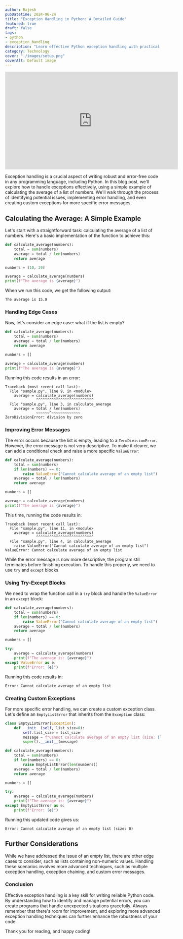 ```yaml
---
author: Rajesh
pubDatetime: 2024-06-24
title: "Exception Handling in Python: A Detailed Guide"
featured: true
draft: false
tags:
- python
- exception_handling
description: "Learn effective Python exception handling with practical examples, including custom error classes and try-except blocks for robust error management."
category: Technology
cover: "./images/setup.png"
coverAlt: Default image
---
```


<iframe width="560" height="315" src="https://www.youtube.com/embed/zYW3f9kMwbA?si=2Mgh3I9eqL10qOmf" title="YouTube video player" frameborder="0"  allowfullscreen></iframe>

Exception handling is a crucial aspect of writing robust and error-free code in any programming language, including Python. In this blog post, we'll explore how to handle exceptions effectively, using a simple example of calculating the average of a list of numbers. We'll walk through the process of identifying potential issues, implementing error handling, and even creating custom exceptions for more specific error messages.

## Calculating the Average: A Simple Example

Let's start with a straightforward task: calculating the average of a list of numbers. Here's a basic implementation of the function to achieve this:

```python
def calculate_average(numbers):
    total = sum(numbers)
    average = total / len(numbers)
    return average

numbers = [10, 20]

average = calculate_average(numbers)
print(f"The average is {average}")
```

When we run this code, we get the following output:

```plaintext
The average is 15.0
```

### Handling Edge Cases

Now, let's consider an edge case: what if the list is empty?

```python
def calculate_average(numbers):
    total = sum(numbers)
    average = total / len(numbers)
    return average

numbers = []

average = calculate_average(numbers)
print(f"The average is {average}")
```

Running this code results in an error:

```plaintext
Traceback (most recent call last):
  File "sample.py", line 9, in <module>
    average = calculate_average(numbers)
              ^^^^^^^^^^^^^^^^^^^^^^^^^^
  File "sample.py", line 3, in calculate_average
    average = total / len(numbers)
              ~~~~~~^~~~~~~~~~~~~~
ZeroDivisionError: division by zero
```

### Improving Error Messages

The error occurs because the list is empty, leading to a `ZeroDivisionError`. However, the error message is not very descriptive. To make it clearer, we can add a conditional check and raise a more specific `ValueError`:

```python
def calculate_average(numbers):
    total = sum(numbers)
    if len(numbers) == 0:
        raise ValueError("Cannot calculate average of an empty list")
    average = total / len(numbers)
    return average

numbers = []

average = calculate_average(numbers)
print(f"The average is {average}")
```

This time, running the code results in:

```plaintext
Traceback (most recent call last):
  File "sample.py", line 11, in <module>
    average = calculate_average(numbers)
              ^^^^^^^^^^^^^^^^^^^^^^^^^^
  File "sample.py", line 4, in calculate_average
    raise ValueError("Cannot calculate average of an empty list")
ValueError: Cannot calculate average of an empty list
```

While the error message is now more descriptive, the program still terminates before finishing execution. To handle this properly, we need to use `try` and `except` blocks.

### Using Try-Except Blocks

We need to wrap the function call in a `try` block and handle the `ValueError` in an `except` block:

```python
def calculate_average(numbers):
    total = sum(numbers)
    if len(numbers) == 0:
        raise ValueError("Cannot calculate average of an empty list")
    average = total / len(numbers)
    return average

numbers = []

try:
    average = calculate_average(numbers)
    print(f"The average is: {average}")
except ValueError as e:
    print(f"Error: {e}")
```

Running this code results in:

```plaintext
Error: Cannot calculate average of an empty list
```

### Creating Custom Exceptions

For more specific error handling, we can create a custom exception class. Let's define an `EmptyListError` that inherits from the `Exception` class:

```python
class EmptyListError(Exception):
    def __init__(self, list_size=0):
        self.list_size = list_size
        message = f"Cannot calculate average of an empty list (size: {list_size})"
        super().__init__(message)

def calculate_average(numbers):
    total = sum(numbers)
    if len(numbers) == 0:
        raise EmptyListError(len(numbers))
    average = total / len(numbers)
    return average

numbers = []

try:
    average = calculate_average(numbers)
    print(f"The average is: {average}")
except EmptyListError as e:
    print(f"Error: {e}")
```

Running this updated code gives us:

```plaintext
Error: Cannot calculate average of an empty list (size: 0)
```

## Further Considerations

While we have addressed the issue of an empty list, there are other edge cases to consider, such as lists containing non-numeric values. Handling these scenarios involves more advanced techniques, such as multiple exception handling, exception chaining, and custom error messages.

### Conclusion

Effective exception handling is a key skill for writing reliable Python code. By understanding how to identify and manage potential errors, you can create programs that handle unexpected situations gracefully. Always remember that there's room for improvement, and exploring more advanced exception handling techniques can further enhance the robustness of your code.

Thank you for reading, and happy coding!

